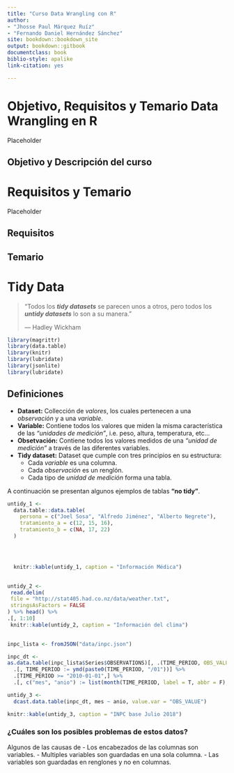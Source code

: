 ```yaml
---
title: "Curso Data Wrangling con R"
author: 
- "Jhosse Paul Márquez Ruíz"
- "Fernando Daniel Hernández Sánchez"
site: bookdown::bookdown_site
output: bookdown::gitbook
documentclass: book
biblio-style: apalike
link-citation: yes

---
```


# Objetivo, Requisitos y Temario Data Wrangling en R

Placeholder


## Objetivo y Descripción del curso

<!--chapter:end:index.Rmd-->


# Requisitos y Temario

Placeholder


## Requisitos
## Temario

<!--chapter:end:0_reqs_y_temario.Rmd-->

# Tidy Data

> "Todos los __*tidy datasets*__ se parecen unos a otros,
pero todos los __*untidy datasets*__ lo son a su manera."
> 
> --- Hadley Wickham

```r

library(magrittr)
library(data.table)
library(knitr)
library(lubridate)
library(jsonlite)
library(lubridate)
```
## Definiciones
- __Dataset:__ Collección de *valores*, los cuales pertenecen a una *observación* 
y a una *variable*.
- __Variable:__ Contiene todos los valores que miden la misma característica
de las *"unidades de medición"*, i.e. peso, altura, temperatura, etc...
- __Obsetvación:__ Contiene todos los valores medidos de una *"unidad de medición"*
a través de las diferentes variables.
- __Tidy dataset:__ Dataset que cumple con tres principios en su estructura:
    - Cada *variable* es una columna.
    - Cada *observación* es un renglón.
    - Cada tipo de *unidad de medición* forma una tabla.
    
A continuación se presentan algunos ejemplos de tablas __"no tidy"__.
 
```r


untidy_1 <- 
  data.table::data.table(
    persona = c("Joel Sosa", "Alfredo Jiménez", "Alberto Negrete"),
    tratamiento_a = c(12, 15, 16),
    tratamiento_b = c(NA, 17, 22)
  )




  knitr::kable(untidy_1, caption = "Información Médica")
 
```


```r

untidy_2 <- 
 read.delim(
 file = "http://stat405.had.co.nz/data/weather.txt",
 stringsAsFactors = FALSE
) %>% head() %>% 
.[, 1:10]
 knitr::kable(untidy_2, caption = "Información del clima")
 
```

```r


inpc_lista <- fromJSON("data/inpc.json")

inpc_dt <- 
as.data.table(inpc_lista$Series$OBSERVATIONS)[, .(TIME_PERIOD, OBS_VALUE = as.numeric(OBS_VALUE))] %>%
  .[, TIME_PERIOD := ymd(paste0(TIME_PERIOD, "/01"))] %>% 
  .[TIME_PERIOD >= "2010-01-01",] %>% 
  .[, c("mes", "anio") := list(month(TIME_PERIOD, label = T, abbr = F), year(TIME_PERIOD))]

untidy_3 <- 
  dcast.data.table(inpc_dt, mes ~ anio, value.var = "OBS_VALUE")

knitr::kable(untidy_3, caption = "INPC base Julio 2018")

```

### __¿Cuáles son los posibles problemas de estos datos?__

 Algunos de las causas de
 - Los encabezados de las columnas son variables.
 - Multiples variables son guardadas en una sola columna.
 - Las variables son guardadas en renglones y no en columnas.

<!--chapter:end:5_tidy_data.Rmd-->

